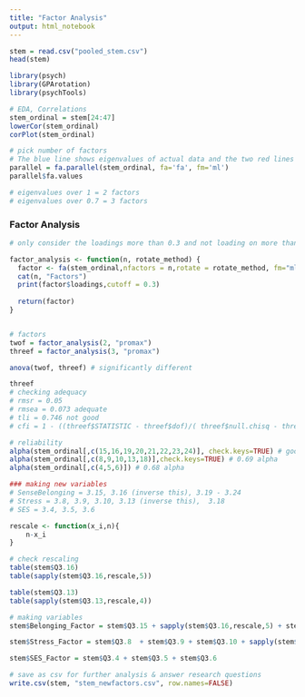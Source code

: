 ```yaml
---
title: "Factor Analysis"
output: html_notebook
---
```


```r
stem = read.csv("pooled_stem.csv")
head(stem)
```

```r
library(psych)
library(GPArotation)
library(psychTools)
```

```r
# EDA, Correlations
stem_ordinal = stem[24:47]
lowerCor(stem_ordinal)
corPlot(stem_ordinal)

# pick number of factors 
# The blue line shows eigenvalues of actual data and the two red lines (placed on top of each other) show simulated and resampled data. Here we look at the large drops in the actual data and spot the point where it levels off to the right. Also we locate the point of inflection – the point where the gap between simulated data and actual data tends to be minimum.
parallel = fa.parallel(stem_ordinal, fa='fa', fm='ml')
parallel$fa.values

# eigenvalues over 1 = 2 factors
# eigenvalues over 0.7 = 3 factors
```
### Factor Analysis
```r
# only consider the loadings more than 0.3 and not loading on more than one factor (called double loading). Note that negative values are acceptable here. 

factor_analysis <- function(n, rotate_method) {
  factor <- fa(stem_ordinal,nfactors = n,rotate = rotate_method, fm="ml")
  cat(n, "Factors")
  print(factor$loadings,cutoff = 0.3)
  
  return(factor)
}  


# factors
twof = factor_analysis(2, "promax")
threef = factor_analysis(3, "promax")

anova(twof, threef) # significantly different
```
```r
threef
# checking adequacy
# rmsr = 0.05
# rmsea = 0.073 adequate
# tli = 0.746 not good
# cfi = 1 - ((threef$STATISTIC - threef$dof)/( threef$null.chisq - threef$null.dof)) = 0.8 not good

# reliability
alpha(stem_ordinal[,c(15,16,19,20,21,22,23,24)], check.keys=TRUE) # good, over 0.7 & 0.8
alpha(stem_ordinal[,c(8,9,10,13,18)],check.keys=TRUE) # 0.69 alpha
alpha(stem_ordinal[,c(4,5,6)]) # 0.68 alpha
```


```r
### making new variables 
# SenseBelonging = 3.15, 3.16 (inverse this), 3.19 - 3.24
# Stress = 3.8, 3.9, 3.10, 3.13 (inverse this),  3.18
# SES = 3.4, 3.5, 3.6

rescale <- function(x_i,n){
    n-x_i
}

# check rescaling
table(stem$Q3.16)
table(sapply(stem$Q3.16,rescale,5))

table(stem$Q3.13)
table(sapply(stem$Q3.13,rescale,4))

# making variables
stem$Belonging_Factor = stem$Q3.15 + sapply(stem$Q3.16,rescale,5) + stem$Q3.19 + stem$Q3.20 + stem$Q3.21 + stem$Q3.22 + stem$Q3.23 + stem$Q3.24

stem$Stress_Factor = stem$Q3.8  + stem$Q3.9 + stem$Q3.10 + sapply(stem$Q3.13,rescale,4) + stem$Q3.18

stem$SES_Factor = stem$Q3.4 + stem$Q3.5 + stem$Q3.6

# save as csv for further analysis & answer research questions
write.csv(stem, "stem_newfactors.csv", row.names=FALSE)
```

